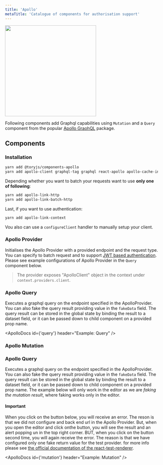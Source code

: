 ```yaml
---
title: 'Apollo'
metaTitle: 'Catalogue of components for authorisation support'
---
```



<img width="300" src="https://cdn-images-1.medium.com/max/1600/1*BIR94Q8MDPonvvFtsnUYLg.png" />

Following components add Graphql capabilities using `Mutation` and a `Query` component from the popular [Apollo GraohQL](https://www.apollographql.com) package.

<h2 className="ui header">
  <i className="cogs icon"></i>
  <div className="content">
    Components
  </div>
</h2>

### Installation

```bash
yarn add @toryjs/components-apollo
yarn add apollo-client graphql-tag graphql react-apollo apollo-cache-inmemory
```

Depending whether you want to batch your requests want to use **only one of following**:

```bash
yarn add apollo-link-http
yarn add apollo-link-batch-http 
```

Last, if you want to use authentication:

```bash
yarn add apollo-link-context 
```

Vou also can use a `configureClient` handler to manually setup your client.

### Apollo Provider

Initialises the Apollo Provider with a provided endpoint and the request type. 
You can specify to batch request and to support [JWT based authentication](https://jwt.io/introduction/).
Please see example configurations of Apollo Provider in the `Query` component below.

> The provider exposes "ApolloClient" object in the context under `context.providers.client`.

<ApolloProps name="ApolloProvider" />

### Apollo Query

Executes a graphql query on the endpoint specified in the ApolloProvider. 
You can also fake the query result providing value in the `fakeData` field.
The query result can be stored in the global state by binding the result to a dataset field,
or it can be passed down to child component on a provided prop name.

<ApolloDocs id={'query'} header="Example: Query" />

<ApolloProps name="ApolloQuery" />

### Apollo Mutation

### Apollo Query

Executes a graphql query on the endpoint specified in the ApolloProvider. 
You can also fake the query result providing value in the `fakeData` field.
The query result can be stored in the global state by binding the result to a dataset field,
or it can be passed down to child component on a provided prop name. The example below
will only work in the editor as we are <i>faking the mutation result</i>, where faking
works only in the editor.

#### Important

When you click on the button below, you will receive an error. The reson is that we did not 
configure and back end url in the Apollo Provider. But, when you open the editor and click onthe button,
you will see the result and an alert popping un in the top right corner. 
BUT, when you click on the button second time, you will again receive the error. The 
reason is that we have configured only one fake return value for the test provider.
for more info please see [the official documentation of the react-test-renderer](https://reactjs.org/docs/test-renderer.html).

<ApolloDocs id={'mutation'} header="Example: Mutation" />

<ApolloProps name="ApolloMutation" />

<ApolloDocs id="test" header="Example: Query" />





